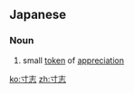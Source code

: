 ==Japanese==
{{ja-kanjitab|すん|し|yomi=on}}

===Noun===
{{ja-noun|すんし}}

# small [[token]] of [[appreciation]]

[[ko:寸志]]
[[zh:寸志]]